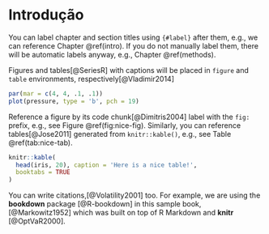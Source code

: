 # Introdução {- #intro}

You can label chapter and section titles using `{#label}` after them, e.g., we can reference Chapter \@ref(intro). If you do not manually label them, there will be automatic labels anyway, e.g., Chapter \@ref(methods).

Figures and tables[@SeriesR] with captions will be placed in `figure` and `table` environments, respectively[@Vladimir2014]

```r
par(mar = c(4, 4, .1, .1))
plot(pressure, type = 'b', pch = 19)
```

Reference a figure by its code chunk[@Dimitris2004] label with the `fig:` prefix, e.g., see Figure \@ref(fig:nice-fig). Similarly, you can reference tables[@Jose2011] generated from `knitr::kable()`, e.g., see Table \@ref(tab:nice-tab).

```r
knitr::kable(
  head(iris, 20), caption = 'Here is a nice table!',
  booktabs = TRUE
)
```

You can write citations,[@Volatility2001] too. For example, we are using the **bookdown** package [@R-bookdown] in this sample book,[@Markowitz1952] which was built on top of R Markdown and **knitr** [@OptVaR2000].



